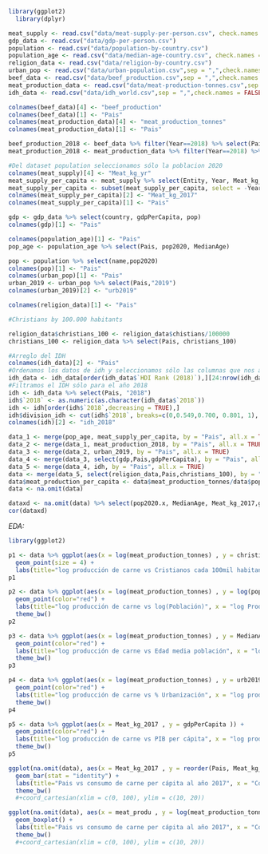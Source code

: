 
```r
library(ggplot2)
  library(dplyr)
```


```r
meat_supply <- read.csv("data/meat-supply-per-person.csv", check.names = FALSE)
gdp_data <- read.csv("data/gdp-per-person.csv")
population <- read.csv("data/population-by-country.csv")
population_age <- read.csv("data/median-age-country.csv", check.names = FALSE)
religion_data <- read.csv("data/religion-by-country.csv")
urban_pop <- read.csv("data/urban-population.csv",sep = ",",check.names = FALSE, encoding ="UTF-8")
beef_data <- read.csv("data/beef_production.csv",sep = ",",check.names = FALSE, encoding ="UTF-8")
meat_production_data <- read.csv("data/meat-production-tonnes.csv",sep = ",",check.names = FALSE, encoding ="UTF-8")
idh_data <- read.csv("data/idh_world.csv",sep = ",",check.names = FALSE, encoding ="UTF-8")
```


```r
colnames(beef_data)[4] <- "beef_production"
colnames(beef_data)[1] <- "Pais"
colnames(meat_production_data)[4] <- "meat_production_tonnes"
colnames(meat_production_data)[1] <- "Pais"
```

```r
beef_production_2018 <- beef_data %>% filter(Year==2018) %>% select(Pais, beef_production)
meat_production_2018 <- meat_production_data %>% filter(Year==2018) %>% select(Pais, meat_production_tonnes)
```

```r
#Del dataset population seleccionamos sólo la poblacion 2020
colnames(meat_supply)[4] <- "Meat_kg_yr"
meat_supply_per_capita <- meat_supply %>% select(Entity, Year, Meat_kg_yr) %>% filter(Year == 2017)
meat_supply_per_capita <- subset(meat_supply_per_capita, select = -Year)
colnames(meat_supply_per_capita)[2] <- "Meat_kg_2017"
colnames(meat_supply_per_capita)[1] <- "Pais"

gdp <- gdp_data %>% select(country, gdpPerCapita, pop)
colnames(gdp)[1] <- "Pais"

colnames(population_age)[1] <- "Pais"
pop_age <- population_age %>% select(Pais, pop2020, MedianAge)

pop <- population %>% select(name,pop2020)
colnames(pop)[1] <- "Pais"
colnames(urban_pop)[1] <- "Pais"
urban_2019 <- urban_pop %>% select(Pais,"2019")
colnames(urban_2019)[2] <- "urb2019"

colnames(religion_data)[1] <- "Pais"

#Christians by 100.000 habitants

religion_data$christians_100 <- religion_data$chistians/100000
christians_100 <- religion_data %>% select(Pais, christians_100)

#Arreglo del IDH
colnames(idh_data)[2] <- "Pais"
#Ordenamos los datos de idh y seleccionamos sólo las columnas que nos aportan información sobre cada país
idh_data <- idh_data[order(idh_data$`HDI Rank (2018)`),][24:nrow(idh_data),]
#Filtramos el IDH sólo para el año 2018
idh <- idh_data %>% select(Pais, "2018")
idh$`2018` <- as.numeric(as.character(idh_data$`2018`))
idh <- idh[order(idh$`2018`,decreasing = TRUE),]
idh$division_idh <- cut(idh$`2018`, breaks=c(0,0.549,0.700, 0.801, 1), labels=c("bajo","medio","alto","muy_alto"))
colnames(idh)[2] <- "idh_2018"

```

```r
data_1 <- merge(pop_age, meat_supply_per_capita, by = "Pais", all.x = TRUE)
data_2 <- merge(data_1, meat_production_2018, by = "Pais", all.x = TRUE)
data_3 <- merge(data_2, urban_2019, by = "Pais", all.x = TRUE)
data_4 <- merge(data_3, select(gdp,Pais,gdpPerCapita), by = "Pais", all.x = TRUE)
data_5 <- merge(data_4, idh, by = "Pais", all.x = TRUE)
data <- merge(data_5, select(religion_data,Pais,christians_100), by = "Pais", all.x = TRUE)
data$meat_production_per_capita <- data$meat_production_tonnes/data$pop2020
data <- na.omit(data)
```

```r
dataxd <- na.omit(data) %>% select(pop2020.x, MedianAge, Meat_kg_2017,gdpPerCapita)
cor(dataxd)
```

*EDA:*
```r
library(ggplot2)

p1 <- data %>% ggplot(aes(x = log(meat_production_tonnes) , y = christians_100, colour=division_idh)) + 
  geom_point(size = 4) + 
  labs(title="log producción de carne vs Cristianos cada 100mil habitantes", x = "log producción de carne", y="Cristianos cada 100mil hab")+ theme_bw()
p1
```

```r
p2 <- data %>% ggplot(aes(x = log(meat_production_tonnes) , y = log(pop2020) )) + 
  geom_point(color="red") + 
  labs(title="log producción de carne vs log(Población)", x = "log Producción de carne[toneladas]", y="log(Población)") + 
  theme_bw()
p2
```

```r
p3 <- data %>% ggplot(aes(x = log(meat_production_tonnes) , y = MedianAge )) + 
  geom_point(color="red") + 
  labs(title="log producción de carne vs Edad media población", x = "log producción de carne", y="Edad media población")+ 
  theme_bw()
p3
```
```r
p4 <- data %>% ggplot(aes(x = log(meat_production_tonnes) , y = urb2019 )) + 
  geom_point(color="red") + 
  labs(title="log producción de carne vs % Urbanización", x = "log producción de carne", y="% Urbanización") + 
  theme_bw()
p4
```
```r
p5 <- data %>% ggplot(aes(x = Meat_kg_2017 , y = gdpPerCapita )) + 
  geom_point(color="red") + 
  labs(title="log producción de carne vs PIB per cápita", x = "log producción de carne", y="PIB per cápita") + 
  theme_bw()
p5
```

```r
ggplot(na.omit(data), aes(x = Meat_kg_2017 , y = reorder(Pais, Meat_kg_2017))) + 
  geom_bar(stat = "identity") + 
  labs(title="Pais vs consumo de carne per cápita al año 2017", x = "Consumo de carne per cápita al año 2017", y="País") + 
  theme_bw()  
  #+coord_cartesian(xlim = c(0, 100), ylim = c(10, 20))

```

```r
ggplot(na.omit(data), aes(x = meat_produ , y = log(meat_production_tonnes))) + 
  geom_boxplot() + 
  labs(title="Pais vs consumo de carne per cápita al año 2017", x = "Consumo de carne per cápita al año 2017", y="País") + 
  theme_bw()  
  #+coord_cartesian(xlim = c(0, 100), ylim = c(10, 20))

```


